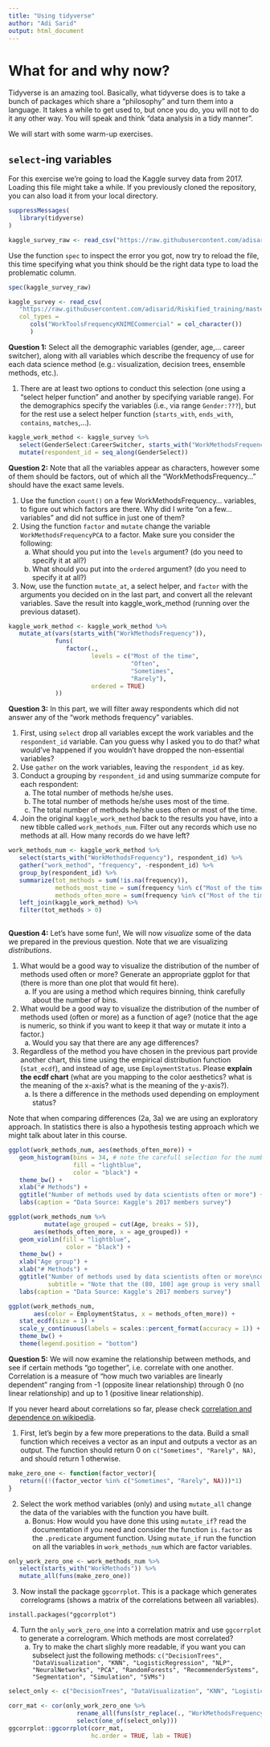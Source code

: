 ```yaml
---
title: "Using tidyverse"
author: "Adi Sarid"
output: html_document
---
```


# What for and why now?

Tidyverse is an amazing tool. Basically, what tidyverse does is to take a bunch of packages which share a "philosophy" and turn them into a language. It takes a while to get used to, but once you do, you will not to do it any other way. You will speak and think "data analysis in a tidy manner".

We will start with some warm-up exercises.

## `select`-ing variables

For this exercise we're going to load the Kaggle survey data from 2017. Loading this file might take a while. If you previously cloned the repository, you can also load it from your local directory.

```r

suppressMessages(
   library(tidyverse)
)

kaggle_survey_raw <- read_csv("https://raw.githubusercontent.com/adisarid/Riskified_training/master/datasets/kaggle-survey-2017/multipleChoiceResponses.csv")

```

Use the function `spec` to inspect the error you got, now try to reload the file, this time specifying what you think should be the right data type to load the problematic column.

```r
spec(kaggle_survey_raw)

kaggle_survey <- read_csv(
   "https://raw.githubusercontent.com/adisarid/Riskified_training/master/datasets/kaggle-survey-2017/multipleChoiceResponses.csv",
   col_types = 
      cols("WorkToolsFrequencyKNIMECommercial" = col_character())
      )

```

**Question 1:** Select all the demographic variables (gender, age,... career switcher), along with all variables which describe the frequency of use for each data science method (e.g.: visualization, decision trees, ensemble methods, etc.).

   1. There are at least two options to conduct this selection (one using a "select helper function" and another by specifying variable range). For the demographics specify the variables (i.e., via range `Gender:???`), but for the rest use a select helper function (`starts_with`, `ends_with`, `contains`, `matches`,...).
   
```r
kaggle_work_method <- kaggle_survey %>% 
   select(GenderSelect:CareerSwitcher, starts_with("WorkMethodsFrequency")) %>% 
   mutate(respondent_id = seq_along(GenderSelect))
```

**Question 2:** Note that all the variables appear as characters, however some of them should be factors, out of which all the "WorkMethodsFrequency..." should have the exact same levels.

   1. Use the function `count()` on a few WorkMethodsFrequency... variables, to figure out which factors are there. Why did I write "on a few... variables" and did not suffice in just one of them?
   2. Using the function `factor` and `mutate` change the variable `WorkMethodsFrequencyPCA` to a factor. Make sure you consider the following:
      a. What should you put into the `levels` argument? (do you need to specify it at all?)
      b. What should you put into the `ordered` argument? (do you need to specify it at all?)
   3. Now, use the function `mutate_at`, a select helper, and `factor` with the arguments you decided on in the last part, and convert all the relevant variables. Save the result into kaggle_work_method (running over the previous dataset).
      
```r
kaggle_work_method <- kaggle_work_method %>% 
   mutate_at(vars(starts_with("WorkMethodsFrequency")), 
             funs(
                factor(.,
                       levels = c("Most of the time",
                                  "Often",
                                  "Sometimes",
                                  "Rarely"),
                       ordered = TRUE)
             ))
```

**Question 3:** In this part, we will filter away respondents which did not answer any of the "work methods frequency" variables.

   1. First, using `select` drop all variables except the work variables and the `respondent_id` variable. Can you guess why I asked you to do that? what would've happened if you wouldn't have dropped the non-essential variables?
   2. Use `gather` on the work variables, leaving the `respondent_id` as key.
   3. Conduct a grouping by `respondent_id` and using summarize compute for each respondent:
      a. The total number of methods he/she uses.
      b. The total number of methods he/she uses most of the time.
      c. The total number of methods he/she uses often or most of the time.
   4. Join the original `kaggle_work_method` back to the results you have, into a new tibble called `work_methods_num`. Filter out any records which use no methods at all. How many records do we have left?
   
```r
work_methods_num <- kaggle_work_method %>% 
   select(starts_with("WorkMethodsFrequency"), respondent_id) %>% 
   gather("work_method", "frequency", -respondent_id) %>% 
   group_by(respondent_id) %>% 
   summarize(tot_methods = sum(!is.na(frequency)),
             methods_most_time = sum(frequency %in% c("Most of the time")),
             methods_often_more = sum(frequency %in% c("Most of the time", "Often"))) %>% 
   left_join(kaggle_work_method) %>% 
   filter(tot_methods > 0)
   
```

**Question 4:** Let's have some fun!, We will now *visualize* some of the data we prepared in the previous question. Note that we are visualizing *distributions*.

   1. What would be a good way to visualize the distribution of the number of methods used often or more? Generate an appropriate ggplot for that (there is more than one plot that would fit here). 
      a. If you are using a method which requires binning, think carefully about the number of bins.
   2. What would be a good way to visualize the distribution of the number of methods used (often or more) as a function of age? (notice that the age is numeric, so think if you want to keep it that way or mutate it into a factor.)
      a. Would you say that there are any age differences?
   3. Regardless of the method you have chosen in the previous part provide another chart, this time using the empirical distribution function (`stat_ecdf`), and instead of age, use `EmploymentStatus`. Please **explain the ecdf chart** (what are you mapping to the color aesthetics? what is the meaning of the x-axis? what is the meaning of the y-axis?). 
      a. Is there a difference in the methods used depending on employment status?
   
Note that when comparing differences (2a, 3a) we are using an exploratory approach. In statistics there is also a hypothesis testing approach which we might talk about later in this course.
   
```r
ggplot(work_methods_num, aes(methods_often_more)) + 
   geom_histogram(bins = 34, # note the carefull selection for the number of bins. The deafult will be very misleading here.
                  fill = "lightblue",
                  color = "black") + 
   theme_bw() +
   xlab("# Methods") +
   ggtitle("Number of methods used by data scientists often or more") +
   labs(caption = "Data Source: Kaggle's 2017 members survey")

ggplot(work_methods_num %>% 
          mutate(age_grouped = cut(Age, breaks = 5)), 
       aes(methods_often_more, x = age_grouped)) + 
   geom_violin(fill = "lightblue",
                color = "black") + 
   theme_bw() +
   xlab("Age group") +
   xlab("# Methods") +
   ggtitle("Number of methods used by data scientists often or more\ncomparison by age using violin plots",
           subtitle = "Note that the (80, 100] age group is very small and should have been joint to another group") +
   labs(caption = "Data Source: Kaggle's 2017 members survey")

ggplot(work_methods_num, 
       aes(color = EmploymentStatus, x = methods_often_more)) + 
   stat_ecdf(size = 1) + 
   scale_y_continuous(labels = scales::percent_format(accuracy = 1)) +
   theme_bw() + 
   theme(legend.position = "bottom")

```

**Question 5:** We will now examine the relationship between methods, and see if certain methods "go together", i.e. correlate with one another. Correlation is a measure of "how much two variables are linearly dependent" ranging from -1 (opposite linear relationship) through 0 (no linear relationship) and up to 1 (positive linear relationship). 

If you never heard about correlations so far, please check [correlation and dependence on wikipedia](https://en.wikipedia.org/wiki/Correlation_and_dependence).


   1. First, let's begin by a few more preperations to the data. Build a small function which receives a vector as an input and outputs a vector as an output. The function should return 0 on `c("Sometimes", "Rarely", NA)`, and should return 1 otherwise.

```r
make_zero_one <- function(factor_vector){
   return((!(factor_vector %in% c("Sometimes", "Rarely", NA)))*1)
}
```


   2. Select the work method variables (only) and using `mutate_all` change the data of the variables with the function you have built.
      a. Bonus: How would you have done this using `mutate_if`? read the documentation if you need and consider the function `is.factor` as the `.predicate` argument function.
      Using `mutate_if` run the function on all the variables in `work_methods_num` which are factor variables.

```r
only_work_zero_one <- work_methods_num %>% 
   select(starts_with("WorkMethods")) %>% 
   mutate_all(funs(make_zero_one))
```

   3. Now install the package `ggcorrplot`. This is a package which generates correlograms (shows a matrix of the correlations between all variables).

```
install.packages("ggcorrplot")
```

   4. Turn the `only_work_zero_one` into a correlation matrix and use `ggcorrplot` to generate a correlogram. Which methods are most correlated?
      a. Try to make the chart slighly more readable, if you want you can subselect just the following methods: `c("DecisionTrees", "DataVisualization", "KNN", "LogisticRegression", "NLP", "NeuralNetworks", "PCA", "RandomForests", "RecommenderSystems", "Segmentation", "Simulation", "SVMs")`
   
```r

select_only <- c("DecisionTrees", "DataVisualization", "KNN", "LogisticRegression", "NLP", "NeuralNetworks", "PCA", "RandomForests", "RecommenderSystems", "Segmentation", "Simulation", "SVMs", "CollaborativeFiltering")

corr_mat <- cor(only_work_zero_one %>% 
                   rename_all(funs(str_replace(., "WorkMethodsFrequency", ""))) %>% 
                   select(one_of(select_only)))
ggcorrplot::ggcorrplot(corr_mat,
                       hc.order = TRUE, lab = TRUE)
```

